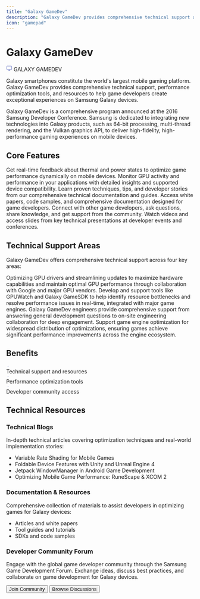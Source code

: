 ```yaml
---
title: "Galaxy GameDev"
description: "Galaxy GameDev provides comprehensive technical support and resources for game developers on Samsung Galaxy devices"
icon: "gamepad"
---
```



# Galaxy GameDev

<div style={{ display: 'inline-flex', alignItems: 'center', gap: '0.5rem', background: '#f8fafc', padding: '0.5rem 1rem', borderRadius: '20px', border: '1px solid #e2e8f0', marginBottom: '2rem' }}>
  <svg width="16" height="16" viewBox="0 0 24 24" fill="none" stroke="#1428A0" strokeWidth="2">
    <rect x="2" y="3" width="20" height="14" rx="2" ry="2"/>
    <line x1="8" y1="21" x2="16" y2="21"/>
    <line x1="12" y1="17" x2="12" y2="21"/>
  </svg>
  <span style={{ color: '#1428A0', fontWeight: '600', fontSize: '0.75rem' }}>GALAXY GAMEDEV</span>
</div>

Galaxy smartphones constitute the world's largest mobile gaming platform. Galaxy GameDev provides comprehensive technical support, performance optimization tools, and resources to help game developers create exceptional experiences on Samsung Galaxy devices.

Galaxy GameDev is a comprehensive program announced at the 2016 Samsung Developer Conference. Samsung is dedicated to integrating new technologies into Galaxy products, such as 64-bit processing, multi-thread rendering, and the Vulkan graphics API, to deliver high-fidelity, high-performance gaming experiences on mobile devices.

## Core Features

<CardGroup cols={2}>
  <Card title="Adaptive Performance" icon="lightning">
    Get real-time feedback about thermal and power states to optimize game performance dynamically on mobile devices.
  </Card>
  
  <Card title="GPUWatch" icon="eye">
    Monitor GPU activity and performance in your applications with detailed insights and supported device compatibility.
  </Card>
  
  <Card title="Best Practices" icon="check-circle">
    Learn proven techniques, tips, and developer stories from our comprehensive technical documentation and guides.
  </Card>
  
  <Card title="Documentation & Resources" icon="file-text">
    Access white papers, code samples, and comprehensive documentation designed for game developers.
  </Card>
  
  <Card title="Developer Community" icon="users">
    Connect with other game developers, ask questions, share knowledge, and get support from the community.
  </Card>
  
  <Card title="Event Archive" icon="video">
    Watch videos and access slides from key technical presentations at developer events and conferences.
  </Card>
</CardGroup>

## Technical Support Areas

Galaxy GameDev offers comprehensive technical support across four key areas:

<CardGroup cols={2}>
  <Card title="GPU Drivers" icon="cpu">
    Optimizing GPU drivers and streamlining updates to maximize hardware capabilities and maintain optimal GPU performance through collaboration with Google and major GPU vendors.
  </Card>
  
  <Card title="Tools & SDKs" icon="wrench">
    Develop and support tools like GPUWatch and Galaxy GameSDK to help identify resource bottlenecks and resolve performance issues in real-time, integrated with major game engines.
  </Card>
  
  <Card title="Developer Support" icon="headphones">
    Galaxy GameDev engineers provide comprehensive support from answering general development questions to on-site engineering collaboration for deep engagement.
  </Card>
  
  <Card title="Game Engines" icon="box">
    Support game engine optimization for widespread distribution of optimizations, ensuring games achieve significant performance improvements across the engine ecosystem.
  </Card>
</CardGroup>

## Benefits

<div style={{ display: 'flex', flexDirection: 'column', gap: '1rem', marginTop: '2rem' }}>
  <div style={{ display: 'flex', alignItems: 'center', gap: '0.75rem' }}>
    <div style={{ width: '20px', height: '20px', background: '#f0f9ff', borderRadius: '50%', display: 'flex', alignItems: 'center', justifyContent: 'center' }}>
      <svg width="10" height="10" viewBox="0 0 24 24" fill="none" stroke="#1428A0" strokeWidth="2">
        <path d="M9,12 l2,2 4,-4"/>
      </svg>
    </div>
    <span style={{ color: '#475569', fontSize: '1rem' }}>Technical support and resources</span>
  </div>
  <div style={{ display: 'flex', alignItems: 'center', gap: '0.75rem' }}>
    <div style={{ width: '20px', height: '20px', background: '#f0f9ff', borderRadius: '50%', display: 'flex', alignItems: 'center', justifyContent: 'center' }}>
      <svg width="10" height="10" viewBox="0 0 24 24" fill="none" stroke="#1428A0" strokeWidth="2">
        <path d="M9,12 l2,2 4,-4"/>
      </svg>
    </div>
    <span style={{ color: '#475569', fontSize: '1rem' }}>Performance optimization tools</span>
  </div>
  <div style={{ display: 'flex', alignItems: 'center', gap: '0.75rem' }}>
    <div style={{ width: '20px', height: '20px', background: '#f0f9ff', borderRadius: '50%', display: 'flex', alignItems: 'center', justifyContent: 'center' }}>
      <svg width="10" height="10" viewBox="0 0 24 24" fill="none" stroke="#1428A0" strokeWidth="2">
        <path d="M9,12 l2,2 4,-4"/>
      </svg>
    </div>
    <span style={{ color: '#475569', fontSize: '1rem' }}>Developer community access</span>
  </div>
</div>

## Technical Resources

### Technical Blogs

In-depth technical articles covering optimization techniques and real-world implementation stories:

- Variable Rate Shading for Mobile Games
- Foldable Device Features with Unity and Unreal Engine 4
- Jetpack WindowManager in Android Game Development
- Optimizing Mobile Game Performance: RuneScape & XCOM 2

### Documentation & Resources

Comprehensive collection of materials to assist developers in optimizing games for Galaxy devices:

- Articles and white papers
- Tool guides and tutorials  
- SDKs and code samples

### Developer Community Forum

Engage with the global game developer community through the Samsung Game Development Forum. Exchange ideas, discuss best practices, and collaborate on game development for Galaxy devices.

<div style={{ display: 'flex', gap: '1rem', marginTop: '1.5rem' }}>
  <button style={{ background: '#1428A0', color: 'white', border: 'none', padding: '0.75rem 1.5rem', borderRadius: '8px', fontSize: '0.875rem', fontWeight: '600', cursor: 'pointer' }}>
    Join Community
  </button>
  <button style={{ background: 'transparent', color: '#475569', border: '1px solid #e2e8f0', padding: '0.75rem 1.5rem', borderRadius: '8px', fontSize: '0.875rem', fontWeight: '600', cursor: 'pointer' }}>
    Browse Discussions
  </button>
</div>